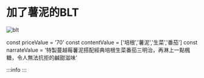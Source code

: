 # 加了薯泥的BLT
![blt](/img/item/DSC_4828.jpg)

const priceValue = '70'
const contentValue = ['培根','薯泥','生菜','番茄']
const narrateValue = '特製蔓越莓薯泥搭配經典培根生菜番茄三明治，再淋上一點楓糖，令人無法抗拒的鹹甜滋味'

:::info
<PublicLayout
    price={priceValue}
    content={contentValue}
    narrate={narrateValue}
 />
:::
